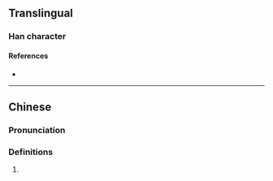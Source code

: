 {{character info/new}}
==Translingual==

===Han character===
{{Han char|rn=85|rad=水|as=17|sn=20|four=39181|canj=EFDC|ids=⿰氵糞}}

====References====
* {{Han ref|kx=0661.030|dkj=18696|dj=1070.260|hdz=31790.060|uh=7035|ud=28725|bh=F45C|bd=62556}}

----

==Chinese==
{{zh-forms}}

===Pronunciation===
{{zh-pron
|m=fèn
|c=fan3
|mc=y
|oc=y
|ma=
|cat=
}}

===Definitions===
{{zh-hanzi}}

# {{rfdef|lang=zh}}